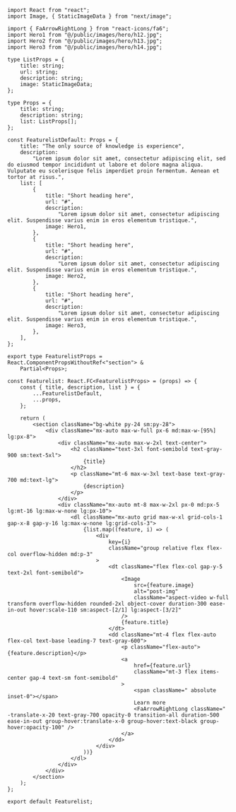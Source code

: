 ```tsx
import React from "react";
import Image, { StaticImageData } from "next/image";

import { FaArrowRightLong } from "react-icons/fa6";
import Hero1 from "@/public/images/hero/h12.jpg";
import Hero2 from "@/public/images/hero/h13.jpg";
import Hero3 from "@/public/images/hero/h14.jpg";

type ListProps = {
    title: string;
    url: string;
    description: string;
    image: StaticImageData;
};

type Props = {
    title: string;
    description: string;
    list: ListProps[];
};

const FeaturelistDefault: Props = {
    title: "The only source of knowledge is experience",
    description:
        "Lorem ipsum dolor sit amet, consectetur adipiscing elit, sed do eiusmod tempor incididunt ut labore et dolore magna aliqua. Vulputate eu scelerisque felis imperdiet proin fermentum. Aenean et tortor at risus.",
    list: [
        {
            title: "Short heading here",
            url: "#",
            description:
                "Lorem ipsum dolor sit amet, consectetur adipiscing elit. Suspendisse varius enim in eros elementum tristique.",
            image: Hero1,
        },
        {
            title: "Short heading here",
            url: "#",
            description:
                "Lorem ipsum dolor sit amet, consectetur adipiscing elit. Suspendisse varius enim in eros elementum tristique.",
            image: Hero2,
        },
        {
            title: "Short heading here",
            url: "#",
            description:
                "Lorem ipsum dolor sit amet, consectetur adipiscing elit. Suspendisse varius enim in eros elementum tristique.",
            image: Hero3,
        },
    ],
};

export type FeaturelistProps = React.ComponentPropsWithoutRef<"section"> &
    Partial<Props>;

const Featurelist: React.FC<FeaturelistProps> = (props) => {
    const { title, description, list } = {
        ...FeaturelistDefault,
        ...props,
    };

    return (
        <section className="bg-white py-24 sm:py-28">
            <div className="mx-auto max-w-full px-6 md:max-w-[95%] lg:px-8">
                <div className="mx-auto max-w-2xl text-center">
                    <h2 className="text-3xl font-semibold text-gray-900 sm:text-5xl">
                        {title}
                    </h2>
                    <p className="mt-6 max-w-3xl text-base text-gray-700 md:text-lg">
                        {description}
                    </p>
                </div>
                <div className="mx-auto mt-8 max-w-2xl px-0 md:px-5 lg:mt-16 lg:max-w-none lg:px-10">
                    <dl className="mx-auto grid max-w-xl grid-cols-1 gap-x-8 gap-y-16 lg:max-w-none lg:grid-cols-3">
                        {list.map((feature, i) => (
                            <div
                                key={i}
                                className="group relative flex flex-col overflow-hidden md:p-3"
                            >
                                <dt className="flex flex-col gap-y-5 text-2xl font-semibold">
                                    <Image
                                        src={feature.image}
                                        alt="post-img"
                                        className="aspect-video w-full transform overflow-hidden rounded-2xl object-cover duration-300 ease-in-out hover:scale-110 sm:aspect-[2/1] lg:aspect-[3/2]"
                                    />
                                    {feature.title}
                                </dt>
                                <dd className="mt-4 flex flex-auto flex-col text-base leading-7 text-gray-600">
                                    <p className="flex-auto">{feature.description}</p>
                                    <a
                                        href={feature.url}
                                        className="mt-3 flex items-center gap-4 text-sm font-semibold"
                                    >
                                        <span className=" absolute inset-0"></span>
                                        Learn more
                                        <FaArrowRightLong className=" -translate-x-20 text-gray-700 opacity-0 transition-all duration-500 ease-in-out group-hover:translate-x-0 group-hover:text-black group-hover:opacity-100" />
                                    </a>
                                </dd>
                            </div>
                        ))}
                    </dl>
                </div>
            </div>
        </section>
    );
};

export default Featurelist;
```